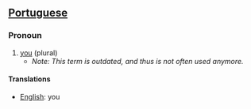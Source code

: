 ==[[Portuguese]]==
===Pronoun===
#[[you]] (plural)
#* ''Note: This term is outdated, and thus is not often used anymore.''

====Translations====
*[[English]]: you
